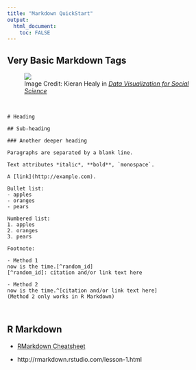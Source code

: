 ```yaml
---
title: "Markdown QuickStart"
output: 
  html_document:
    toc: FALSE
---
```


## Very Basic Markdown Tags

<figure>![](http://socviz.co/assets/markdown-margin.png)<figcaption>Image Credit:  Kieran Healy in [*Data Visualization for Social Science*](http://socviz.co/) </figcaption></figure><br>

```{}
# Heading

## Sub-heading

### Another deeper heading
 
Paragraphs are separated by a blank line.

Text attributes *italic*, **bold**, `monospace`.

A [link](http://example.com).

Bullet list:
- apples  
- oranges  
- pears  

Numbered list:
1. apples
2. oranges
3. pears

Footnote:

- Method 1
now is the time.[^random_id]
[^random_id]: citation and/or link text here

- Method 2 
now is the time.^[citation and/or link text here]
(Method 2 only works in R Markdown)



```

## R Markdown

- [RMarkdown Cheatsheet](https://www.rstudio.com/wp-content/uploads/2016/03/rmarkdown-cheatsheet-2.0.pdf)

- http://rmarkdown.rstudio.com/lesson-1.html
